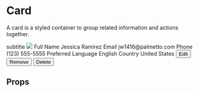 
<Meta
  title="Components/Card"
  component={Card}
/>

# Card

A card is a styled container to group related information and actions together.

<Canvas>
  <Box background="grey-lightest" padding="2xl">
    <Card overflow="hidden">
      <Card.Header padding="md lg" title="Card Demo">
        <Box as="p" color="grey" fontSize="sm">subtitle</Box>
      </Card.Header>
      <Card.Content style={{ borderTop: '1px solid #d5dcd7' }}>
        <Box overflow="hidden" height="130px">
          <img src="https://images.unsplash.com/photo-1573341830496-e89fcae7f5eb?ixlib=rb-1.2.1&ixid=eyJhcHBfaWQiOjEyMDd9&auto=format&fit=crop&w=2468&q=80" />
        </Box>
        <Box direction="row" childGap="lg" padding="lg">
          <Box flex="auto" childGap="lg">
            <Box childGap="2xs">
              <Box fontSize="sm" color="grey">Full Name</Box>
              <Box>Jessica Ramirez</Box>
            </Box>
            <Box childGap="2xs">
              <Box fontSize="sm" color="grey">Email</Box>
              <Box>jw1416@palmetto.com</Box>
            </Box>
            <Box childGap="2xs">
              <Box fontSize="sm" color="grey">Phone</Box>
              <Box>(123) 555-5555</Box>
            </Box>
          </Box>
          <Box flex="auto" childGap="lg">
            <Box childGap="2xs">
              <Box fontSize="sm" color="grey">Preferred Language</Box>
              <Box>English</Box>
            </Box>
            <Box childGap="2xs">
              <Box fontSize="sm" color="grey">Country</Box>
              <Box>United States</Box>
            </Box>
          </Box>
        </Box>
      </Card.Content>
      <Card.Footer background="grey-lightest" padding="md lg" justify="between" direction="row">
        <Box direction="row" childGap="sm">
          <Button size="sm" variant="light">Edit</Button>
          <Button size="sm" variant="light">Remove</Button>
        </Box>
        <Button variant="danger" isOutlined size="sm">Delete</Button>
      </Card.Footer>
    </Card>
  </Box>
</Canvas>

## Props

<ArgsTable of={Card} />


